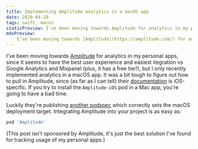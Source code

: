 ```yaml
---
title: Implementing Amplitude analytics in a macOS app
date: 2020-04-20
tags: swift, macos
staticPreview: I've been moving towards Amplitude for analytics in my personal apps, since it seems to have the best user experience and easiest itegration vs Google Analytics and Mixpanel (plus, it has a free tier!), but I only recently implemented analytics in a macOS app..
mdxPreview:
    I've been moving towards [Amplitude](https://amplitude.com/) for analytics in my personal apps, since it seems to have the best user experience and easiest itegration vs Google Analytics and Mixpanel (plus, it has a free tier!), but I only recently implemented analytics in a macOS app...
---
```

I've been moving towards [Amplitude](https://amplitude.com/) for analytics in my personal apps, since it seems to have the best user experience and easiest itegration vs Google Analytics and Mixpanel (plus, it has a free tier!), but I only recently implemented analytics in a macOS app. It was a bit tough to figure out how to pull in Amplitude, since (as far as I can tell) their [documentation](https://developers.amplitude.com/?objc--ios#setting-up-our-sdks) is iOS-specific. If you try to install the `Amplitude-iOS` pod in a Mac app, you're going to have a bad time.

Luckily they're publishing [another podspec](https://github.com/amplitude/Amplitude-iOS/blob/v5.1.0/Amplitude.podspec) which correctly sets the macOS deployment target. Integrating Amplitude into your project is as easy as:

```ruby
pod 'Amplitude'
```

(This post isn't sponsored by Amplitude, it's just the best solution I've found for tracking usage of my personal apps.)